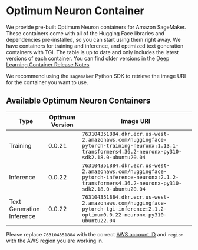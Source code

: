 <!--Copyright 2023 The HuggingFace Team. All rights reserved.

Licensed under the Apache License, Version 2.0 (the "License"); you may not use this file except in compliance with
the License. You may obtain a copy of the License at

http://www.apache.org/licenses/LICENSE-2.0

Unless required by applicable law or agreed to in writing, software distributed under the License is distributed on
an "AS IS" BASIS, WITHOUT WARRANTIES OR CONDITIONS OF ANY KIND, either express or implied. See the License for the
specific language governing permissions and limitations under the License.
-->

# Optimum Neuron Container

We provide pre-built Optimum Neuron containers for Amazon SageMaker. These containers come with all of the Hugging Face libraries and dependencies pre-installed, so you can start using them right away.
We have containers for training and inference, and optimized text generation containers with TGI. The table is up to date and only includes the latest versions of each container. You can find older versions in the [Deep Learning Container Release Notes](https://github.com/aws/deep-learning-containers/releases?q=hf-neuronx&expanded=true)

We recommend using the `sagemaker` Python SDK to retrieve the image URI for the container you want to use.

## Available Optimum Neuron Containers

| Type                       | Optimum Version | Image URI                                   |
|-----------------------------|-----------------|---------------------------------------------|
| Training  | 0.0.21           | `763104351884.dkr.ecr.us-west-2.amazonaws.com/huggingface-pytorch-training-neuronx:1.13.1-transformers4.36.2-neuronx-py310-sdk2.18.0-ubuntu20.04`   |
| Inference      | 0.0.22           | `763104351884.dkr.ecr.us-west-2.amazonaws.com/huggingface-pytorch-inference-neuronx:2.1.2-transformers4.36.2-neuronx-py310-sdk2.18.0-ubuntu20.04`      |
| Text Generation Inference        | 0.0.22           | `763104351884.dkr.ecr.us-west-2.amazonaws.com/huggingface-pytorch-tgi-inference:2.1.2-optimum0.0.22-neuronx-py310-ubuntu22.04`        |


Please replace `763104351884` with the correct [AWS account ID](https://github.com/aws/sagemaker-python-sdk/blob/master/src/sagemaker/image_uri_config/huggingface-neuronx.json) and `region` with the AWS region you are working in.
